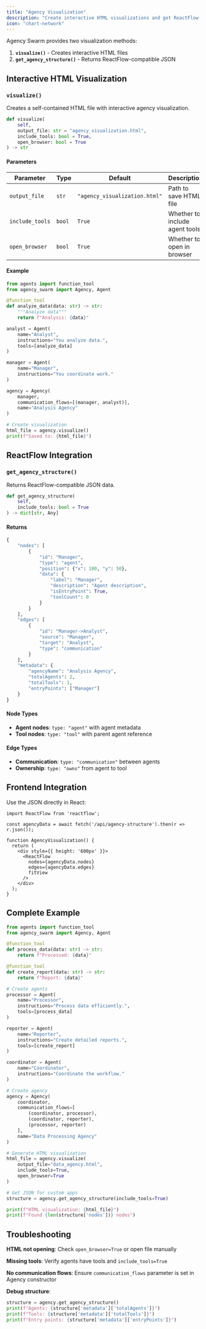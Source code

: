 ```yaml
---
title: "Agency Visualization"
description: "Create interactive HTML visualizations and get ReactFlow-compatible data"
icon: "chart-network"
---
```


Agency Swarm provides two visualization methods:

1. **`visualize()`** - Creates interactive HTML files
2. **`get_agency_structure()`** - Returns ReactFlow-compatible JSON

## Interactive HTML Visualization

### `visualize()`

Creates a self-contained HTML file with interactive agency visualization.

```python
def visualize(
    self,
    output_file: str = "agency_visualization.html",
    include_tools: bool = True,
    open_browser: bool = True
) -> str
```

#### Parameters

| Parameter | Type | Default | Description |
|-----------|------|---------|-------------|
| `output_file` | `str` | `"agency_visualization.html"` | Path to save HTML file |
| `include_tools` | `bool` | `True` | Whether to include agent tools |
| `open_browser` | `bool` | `True` | Whether to open in browser |

#### Example

```python
from agents import function_tool
from agency_swarm import Agency, Agent

@function_tool
def analyze_data(data: str) -> str:
    """Analyze data"""
    return f"Analysis: {data}"

analyst = Agent(
    name="Analyst",
    instructions="You analyze data.",
    tools=[analyze_data]
)

manager = Agent(
    name="Manager",
    instructions="You coordinate work."
)

agency = Agency(
    manager,
    communication_flows=[(manager, analyst)],
    name="Analysis Agency"
)

# Create visualization
html_file = agency.visualize()
print(f"Saved to: {html_file}")
```

## ReactFlow Integration

### `get_agency_structure()`

Returns ReactFlow-compatible JSON data.

```python
def get_agency_structure(
    self,
    include_tools: bool = True
) -> dict[str, Any]
```

#### Returns

```python
{
    "nodes": [
        {
            "id": "Manager",
            "type": "agent",
            "position": {"x": 100, "y": 50},
            "data": {
                "label": "Manager",
                "description": "Agent description",
                "isEntryPoint": True,
                "toolCount": 0
            }
        }
    ],
    "edges": [
        {
            "id": "Manager->Analyst",
            "source": "Manager",
            "target": "Analyst",
            "type": "communication"
        }
    ],
    "metadata": {
        "agencyName": "Analysis Agency",
        "totalAgents": 2,
        "totalTools": 1,
        "entryPoints": ["Manager"]
    }
}
```

#### Node Types

- **Agent nodes**: `type: "agent"` with agent metadata
- **Tool nodes**: `type: "tool"` with parent agent reference

#### Edge Types

- **Communication**: `type: "communication"` between agents
- **Ownership**: `type: "owns"` from agent to tool

## Frontend Integration

Use the JSON directly in React:

```tsx
import ReactFlow from 'reactflow';

const agencyData = await fetch('/api/agency-structure').then(r => r.json());

function AgencyVisualization() {
  return (
    <div style={{ height: '600px' }}>
      <ReactFlow
        nodes={agencyData.nodes}
        edges={agencyData.edges}
        fitView
      />
    </div>
  );
}
```

## Complete Example

```python
from agents import function_tool
from agency_swarm import Agency, Agent

@function_tool
def process_data(data: str) -> str:
    return f"Processed: {data}"

@function_tool
def create_report(data: str) -> str:
    return f"Report: {data}"

# Create agents
processor = Agent(
    name="Processor",
    instructions="Process data efficiently.",
    tools=[process_data]
)

reporter = Agent(
    name="Reporter",
    instructions="Create detailed reports.",
    tools=[create_report]
)

coordinator = Agent(
    name="Coordinator",
    instructions="Coordinate the workflow."
)

# Create agency
agency = Agency(
    coordinator,
    communication_flows=[
        (coordinator, processor),
        (coordinator, reporter),
        (processor, reporter)
    ],
    name="Data Processing Agency"
)

# Generate HTML visualization
html_file = agency.visualize(
    output_file="data_agency.html",
    include_tools=True,
    open_browser=True
)

# Get JSON for custom apps
structure = agency.get_agency_structure(include_tools=True)

print(f"HTML visualization: {html_file}")
print(f"Found {len(structure['nodes'])} nodes")
```

## Troubleshooting

**HTML not opening**: Check `open_browser=True` or open file manually

**Missing tools**: Verify agents have tools and `include_tools=True`

**No communication flows**: Ensure `communication_flows` parameter is set in Agency constructor

**Debug structure**:
```python
structure = agency.get_agency_structure()
print(f"Agents: {structure['metadata']['totalAgents']}")
print(f"Tools: {structure['metadata']['totalTools']}")
print(f"Entry points: {structure['metadata']['entryPoints']}")
```